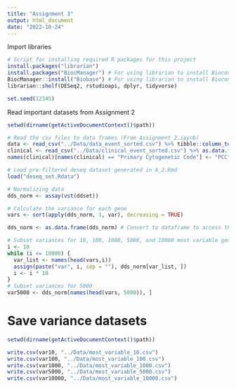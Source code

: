```yaml
---
title: "Assignment 3"
output: html_document
date: "2022-10-24"
---
```


Import libraries
```r
# Script for installing required R packages for this project
install.packages("librarian")
install.packages("BiocManager") # For using librarian to install Bioconductor packages
BiocManager::install("Biobase") # For using librarian to install Bioconductor packages
librarian::shelf(DESeq2, rstudioapi, dplyr, tidyverse)
```

```r
set.seed(12345)
```

Read important datasets from Assignment 2
```r
setwd(dirname(getActiveDocumentContext()$path))

# Read the csv files to data frames (From Assignment_2.ipynb)
data <- read_csv("../Data/data_event_sorted.csv") %>% tibble::column_to_rownames("index")
clinical <- read_csv("../Data/clinical_event_sorted.csv") %>% as.data.frame(clinical)
names(clinical)[names(clinical) == "Primary Cytogenetic Code"] <- "PCC"

# Load pre-filtered deseq dataset generated in A_2.Rmd
load("deseq_set.Rdata")
```


```r
# Normalizing data
dds_norm <- assay(vst(ddset))

# Calculate the variance for each gene
vars <- sort(apply(dds_norm, 1, var), decreasing = TRUE)

dds_norm <- as.data.frame(dds_norm) # Convert to dataframe to access the rownames

# Subset variances for 10, 100, 1000, 5000, and 10000 most variable genes
i <- 10
while (i <= 10000) {
  var_list <- names(head(vars,i))
  assign(paste("var", i, sep = ""), dds_norm[var_list, ])
  i <- i * 10
}
# Subset variances for 5000
var5000 <- dds_norm[names(head(vars, 5000)), ]
```

# Save variance datasets

```r

setwd(dirname(getActiveDocumentContext()$path))

write.csv(var10, "../Data/most_variable_10.csv")
write.csv(var100, "../Data/most_variable_100.csv")
write.csv(var1000, "../Data/most_variable_1000.csv")
write.csv(var5000, "../Data/most_variable_5000.csv")
write.csv(var10000, "../Data/most_variable_10000.csv")
```
